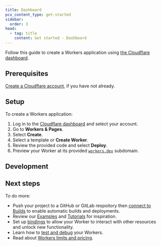 ```yaml
---
title: Dashboard
pcx_content_type: get-started
sidebar:
  order: 3
head:
  - tag: title
    content: Get started - Dashboard
---
```



Follow this guide to create a Workers application using [the Cloudflare dashboard](https://dash.cloudflare.com).

<Render file="playground-callout" />

## Prerequisites

[Create a Cloudflare account](/learning-paths/get-started/account-setup/create-account/), if you have not already.

## Setup

To create a Workers application:

1. Log in to the [Cloudflare dashboard](https://dash.cloudflare.com) and select your account.
2. Go to **Workers & Pages**.
3. Select **Create**.
4. Select a template or **Create Worker**.
5. Review the provided code and select **Deploy**.
6. Preview your Worker at its provided [`workers.dev`](/workers/configuration/routing/workers-dev/) subdomain.

## Development

<Render file="dash-creation-next-steps" />

## Next steps

To do more:

- Push your project to a GitHub or GitLab respoitory then [connect to Builds](/workers/ci-cd/builds/#get-started) to enable automatic builds and deployments.
- Review our [Examples](/workers/examples/) and [Tutorials](/workers/tutorials/) for inspiration.
- Set up [bindings](/workers/runtime-apis/bindings/) to allow your Worker to interact with other resources and unlock new functionality.
- Learn how to [test and debug](/workers/testing/) your Workers.
- Read about [Workers limits and pricing](/workers/platform/).
